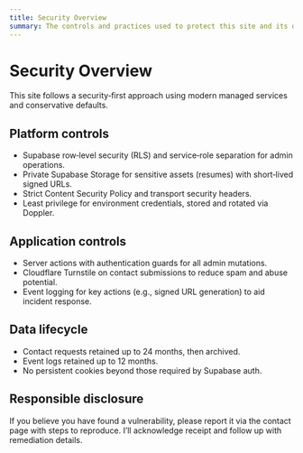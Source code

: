 ```yaml
---
title: Security Overview
summary: The controls and practices used to protect this site and its data.
---
```


# Security Overview

This site follows a security‑first approach using modern managed services and conservative defaults.

## Platform controls

- Supabase row‑level security (RLS) and service‑role separation for admin operations.
- Private Supabase Storage for sensitive assets (resumes) with short‑lived signed URLs.
- Strict Content Security Policy and transport security headers.
- Least privilege for environment credentials, stored and rotated via Doppler.

## Application controls

- Server actions with authentication guards for all admin mutations.
- Cloudflare Turnstile on contact submissions to reduce spam and abuse potential.
- Event logging for key actions (e.g., signed URL generation) to aid incident response.

## Data lifecycle

- Contact requests retained up to 24 months, then archived.
- Event logs retained up to 12 months.
- No persistent cookies beyond those required by Supabase auth.

## Responsible disclosure

If you believe you have found a vulnerability, please report it via the contact page with steps to reproduce. I’ll acknowledge receipt and follow up with remediation details.
